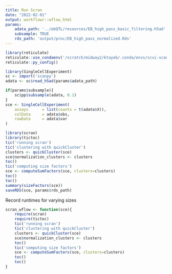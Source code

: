 ```yaml
---
title: Run Scran
date: "2022-02-01"
output: workflowr::wflow_html
params:
    adata_path: '../ebQTL/resources/EB_high_pass_basic_filtering.h5ad'
    subsample: TRUE
    rds_path: 'output/proc/EB_high_pass_normalized.Rds'
---
```


```r
library(reticulate)
reticulate::use_condaenv('/scratch/midway2/ktayeb/.conda/envs/scvi-scanpy-gpu')
reticulate::py_config()
```

```r
library(SingleCellExperiment)
sc <- import('scanpy')
adata <- sc$read_h5ad(params$adata_path) 

if(params$subsample){
    sc$pp$subsample(adata, 0.1)
}
sce <- SingleCellExperiment(
    assays      = list(counts = t(adata$X)),
    colData     = adata$obs,
    rowData     = adata$var
)
```

```r
library(scran)
library(tictoc)
tic('running scran')
tic('clustering with quickCluster')
clusters <- quickCluster(sce)
sce$normalization_clusters <- clusters
toc()
tic('computing size factors')
sce <- computeSumFactors(sce, clusters=clusters)
toc()
toc()
summary(sizeFactors(sce))
saveRDS(sce, params$rds_path)
```

Record runtimes for varying sizes

```r
scran_wflow <- function(sce){
    require(scran)
    require(tictoc)
    tic('running scran')
    tic('clustering with quickCluster')
    clusters <- quickCluster(sce)
    sce$normalization_clusters <- clusters
    toc()
    tic('computing size factors')
    sce <- computeSumFactors(sce, clusters=clusters)
    toc()
    toc()
}
```


